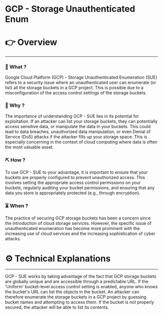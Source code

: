 # GCP - Storage Unauthenticated Enum


# 👉 Overview

---

### 👀 What ?

Google Cloud Platform (GCP) - Storage Unauthenticated Enumeration (SUE) refers to a security issue where an unauthenticated user can enumerate (or list) all the storage buckets in a GCP project. This is possible due to a misconfiguration of the access control settings of the storage buckets.


### 🧐 Why ?

The importance of understanding GCP - SUE lies in its potential for exploitation. If an attacker can list your storage buckets, they can potentially access sensitive data, or manipulate the data in your buckets. This could lead to data breaches, unauthorized data manipulation, or even Denial of Service (DoS) attacks if the attacker fills up your storage space. This is especially concerning in the context of cloud computing where data is often the most valuable asset.


### ⛏️ How ?

To use GCP - SUE to your advantage, it is important to ensure that your buckets are properly configured to prevent unauthorized access. This involves setting the appropriate access control permissions on your buckets, regularly auditing your bucket permissions, and ensuring that any data you store is appropriately protected (e.g., through encryption).


### ⏳ When ?

The practice of securing GCP storage buckets has been a concern since the introduction of cloud storage services. However, the specific issue of unauthenticated enumeration has become more prominent with the increasing use of cloud services and the increasing sophistication of cyber attacks.


# ⚙️ Technical Explanations

---

GCP - SUE works by taking advantage of the fact that GCP storage buckets are globally unique and are accessible through a predictable URL. If the 'Uniform' bucket-level access control setting is enabled, anyone who knows the bucket's URL can list the objects in the bucket. An attacker can therefore enumerate the storage buckets in a GCP project by guessing bucket names and attempting to access them. If the bucket is not properly secured, the attacker will be able to list its contents.

